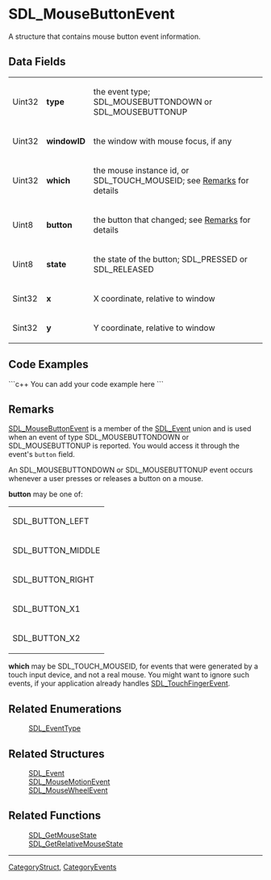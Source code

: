 <!-- pragma section-numbers off -->
<!-- pragma camelcase off -->

= SDL_MouseButtonEvent =
A structure that contains mouse button event information.


== Data Fields ==
{|
|Uint32
|'''type'''
|the event type; SDL_MOUSEBUTTONDOWN or SDL_MOUSEBUTTONUP
|-
|Uint32
|'''windowID'''
|the window with mouse focus, if any
|-
|Uint32
|'''which'''
|the mouse instance id, or SDL_TOUCH_MOUSEID; see [[#Remarks|Remarks]] for details
|-
|Uint8
|'''button'''
|the button that changed; see [[#Remarks|Remarks]] for details
|-
|Uint8
|'''state'''
|the state of the button; SDL_PRESSED or SDL_RELEASED
|-
|Sint32
|'''x'''
|X coordinate, relative to window
|-
|Sint32
|'''y'''
|Y coordinate, relative to window
|}

== Code Examples ==
```c++
You can add your code example here
```

== Remarks ==
[[SDL_MouseButtonEvent]] is a member of the [[SDL_Event]] union and is used when an event of type SDL_MOUSEBUTTONDOWN or SDL_MOUSEBUTTONUP is reported.  You would access it through the event's <code>button</code> field.

An SDL_MOUSEBUTTONDOWN or SDL_MOUSEBUTTONUP event occurs whenever a user presses or releases a button on a mouse.

'''button''' may be one of:
{|
|SDL_BUTTON_LEFT
|-
|SDL_BUTTON_MIDDLE
|-
|SDL_BUTTON_RIGHT
|-
|SDL_BUTTON_X1
|-
|SDL_BUTTON_X2
|}

'''which''' may be SDL_TOUCH_MOUSEID, for events that were generated by a touch input device, and not a real mouse. You might want to ignore such events, if your application already handles [[SDL_TouchFingerEvent]].

== Related Enumerations ==
:[[SDL_EventType]]

== Related Structures ==
:[[SDL_Event]]
:[[SDL_MouseMotionEvent]]
:[[SDL_MouseWheelEvent]]

== Related Functions ==
:[[SDL_GetMouseState]]
:[[SDL_GetRelativeMouseState]]

----
[[CategoryStruct]], [[CategoryEvents]]
